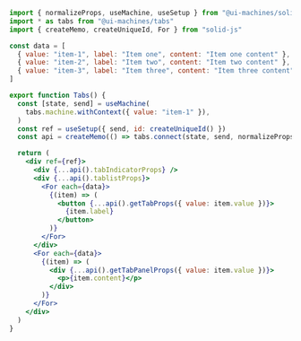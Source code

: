 ```jsx
import { normalizeProps, useMachine, useSetup } from "@ui-machines/solid"
import * as tabs from "@ui-machines/tabs"
import { createMemo, createUniqueId, For } from "solid-js"

const data = [
  { value: "item-1", label: "Item one", content: "Item one content" },
  { value: "item-2", label: "Item two", content: "Item two content" },
  { value: "item-3", label: "Item three", content: "Item three content" },
]

export function Tabs() {
  const [state, send] = useMachine(
    tabs.machine.withContext({ value: "item-1" }),
  )
  const ref = useSetup({ send, id: createUniqueId() })
  const api = createMemo(() => tabs.connect(state, send, normalizeProps))

  return (
    <div ref={ref}>
      <div {...api().tabIndicatorProps} />
      <div {...api().tablistProps}>
        <For each={data}>
          {(item) => (
            <button {...api().getTabProps({ value: item.value })}>
              {item.label}
            </button>
          )}
        </For>
      </div>
      <For each={data}>
        {(item) => (
          <div {...api().getTabPanelProps({ value: item.value })}>
            <p>{item.content}</p>
          </div>
        )}
      </For>
    </div>
  )
}
```
